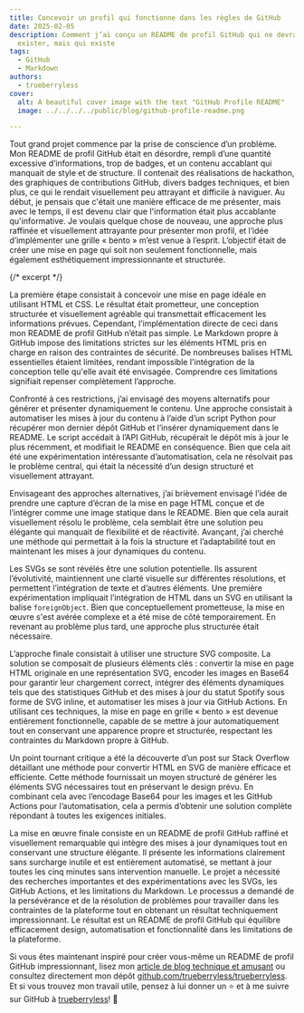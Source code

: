 ```yaml
---
title: Concevoir un profil qui fonctionne dans les règles de GitHub
date: 2025-02-05
description: Comment j’ai conçu un README de profil GitHub qui ne devrait pas
  exister, mais qui existe
tags:
  - GitHub
  - Markdown
authors:
  - trueberryless
cover:
  alt: A beautiful cover image with the text "GitHub Profile README"
  image: ../../../../public/blog/github-profile-readme.png

---
```


Tout grand projet commence par la prise de conscience d’un problème. Mon README de profil GitHub était en désordre, rempli d’une quantité excessive d’informations, trop de badges, et un contenu accablant qui manquait de style et de structure. Il contenait des réalisations de hackathon, des graphiques de contributions GitHub, divers badges techniques, et bien plus, ce qui le rendait visuellement peu attrayant et difficile à naviguer. Au début, je pensais que c'était une manière efficace de me présenter, mais avec le temps, il est devenu clair que l'information était plus accablante qu'informative. Je voulais quelque chose de nouveau, une approche plus raffinée et visuellement attrayante pour présenter mon profil, et l’idée d’implémenter une grille « bento » m’est venue à l’esprit. L’objectif était de créer une mise en page qui soit non seulement fonctionnelle, mais également esthétiquement impressionnante et structurée.

{/* excerpt */}

La première étape consistait à concevoir une mise en page idéale en utilisant HTML et CSS. Le résultat était prometteur, une conception structurée et visuellement agréable qui transmettait efficacement les informations prévues. Cependant, l’implémentation directe de ceci dans mon README de profil GitHub n’était pas simple. Le Markdown propre à GitHub impose des limitations strictes sur les éléments HTML pris en charge en raison des contraintes de sécurité. De nombreuses balises HTML essentielles étaient limitées, rendant impossible l'intégration de la conception telle qu'elle avait été envisagée. Comprendre ces limitations signifiait repenser complètement l’approche.

Confronté à ces restrictions, j’ai envisagé des moyens alternatifs pour générer et présenter dynamiquement le contenu. Une approche consistait à automatiser les mises à jour du contenu à l’aide d’un script Python pour récupérer mon dernier dépôt GitHub et l’insérer dynamiquement dans le README. Le script accédait à l’API GitHub, récupérait le dépôt mis à jour le plus récemment, et modifiait le README en conséquence. Bien que cela ait été une expérimentation intéressante d’automatisation, cela ne résolvait pas le problème central, qui était la nécessité d’un design structuré et visuellement attrayant.

Envisageant des approches alternatives, j’ai brièvement envisagé l’idée de prendre une capture d’écran de la mise en page HTML conçue et de l’intégrer comme une image statique dans le README. Bien que cela aurait visuellement résolu le problème, cela semblait être une solution peu élégante qui manquait de flexibilité et de réactivité. Avançant, j’ai cherché une méthode qui permettait à la fois la structure et l’adaptabilité tout en maintenant les mises à jour dynamiques du contenu.

Les SVGs se sont révélés être une solution potentielle. Ils assurent l’évolutivité, maintiennent une clarté visuelle sur différentes résolutions, et permettent l’intégration de texte et d’autres éléments. Une première expérimentation impliquait l’intégration de HTML dans un SVG en utilisant la balise `foreignObject`. Bien que conceptuellement prometteuse, la mise en œuvre s'est avérée complexe et a été mise de côté temporairement. En revenant au problème plus tard, une approche plus structurée était nécessaire.

L’approche finale consistait à utiliser une structure SVG composite. La solution se composait de plusieurs éléments clés : convertir la mise en page HTML originale en une représentation SVG, encoder les images en Base64 pour garantir leur chargement correct, intégrer des éléments dynamiques tels que des statistiques GitHub et des mises à jour du statut Spotify sous forme de SVG inline, et automatiser les mises à jour via GitHub Actions. En utilisant ces techniques, la mise en page en grille « bento » est devenue entièrement fonctionnelle, capable de se mettre à jour automatiquement tout en conservant une apparence propre et structurée, respectant les contraintes du Markdown propre à GitHub.

Un point tournant critique a été la découverte d’un post sur Stack Overflow détaillant une méthode pour convertir HTML en SVG de manière efficace et efficiente. Cette méthode fournissait un moyen structuré de générer les éléments SVG nécessaires tout en préservant le design prévu. En combinant cela avec l’encodage Base64 pour les images et les GitHub Actions pour l’automatisation, cela a permis d’obtenir une solution complète répondant à toutes les exigences initiales.

La mise en œuvre finale consiste en un README de profil GitHub raffiné et visuellement remarquable qui intègre des mises à jour dynamiques tout en conservant une structure élégante. Il présente les informations clairement sans surcharge inutile et est entièrement automatisé, se mettant à jour toutes les cinq minutes sans intervention manuelle. Le projet a nécessité des recherches importantes et des expérimentations avec les SVGs, les GitHub Actions, et les limitations du Markdown. Le processus a demandé de la persévérance et de la résolution de problèmes pour travailler dans les contraintes de la plateforme tout en obtenant un résultat techniquement impressionnant. Le résultat est un README de profil GitHub qui équilibre efficacement design, automatisation et fonctionnalité dans les limitations de la plateforme.

Si vous êtes maintenant inspiré pour créer vous-même un README de profil GitHub impressionnant, lisez mon [article de blog technique et amusant](../../../../../blog/technically-impressive-github-profile-readme/) ou consultez directement mon dépôt [github.com/trueberryless/trueberryless](https://github.com/trueberryless/trueberryless/tree/7519c6f50094bdfd6fb47f610e6638ac8efdd6ad). Et si vous trouvez mon travail utile, pensez à lui donner un ⭐ et à me suivre sur GitHub à [trueberryless](https://github.com/trueberryless)! 🚀

